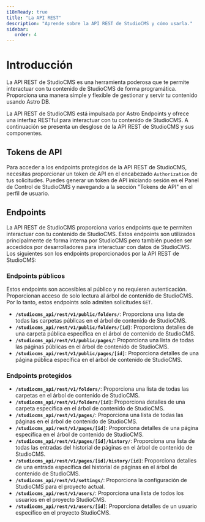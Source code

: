 ```yaml
---
i18nReady: true
title: "La API REST"
description: "Aprende sobre la API REST de StudioCMS y cómo usarla."
sidebar:
   order: 4
---
```


# Introducción

La API REST de StudioCMS es una herramienta poderosa que te permite interactuar con tu contenido de StudioCMS de forma programática. Proporciona una manera simple y flexible de gestionar y servir tu contenido usando Astro DB.

La API REST de StudioCMS está impulsada por Astro Endpoints y ofrece una interfaz RESTful para interactuar con tu contenido de StudioCMS. A continuación se presenta un desglose de la API REST de StudioCMS y sus componentes.

## Tokens de API

Para acceder a los endpoints protegidos de la API REST de StudioCMS, necesitas proporcionar un token de API en el encabezado `Authorization` de tus solicitudes. Puedes generar un token de API iniciando sesión en el Panel de Control de StudioCMS y navegando a la sección "Tokens de API" en el perfil de usuario.

## Endpoints

La API REST de StudioCMS proporciona varios endpoints que te permiten interactuar con tu contenido de StudioCMS. Estos endpoints son utilizados principalmente de forma interna por StudioCMS pero también pueden ser accedidos por desarrolladores para interactuar con datos de StudioCMS. Los siguientes son los endpoints proporcionados por la API REST de StudioCMS:

### Endpoints públicos

Estos endpoints son accesibles al público y no requieren autenticación. Proporcionan acceso de solo lectura al árbol de contenido de StudioCMS. Por lo tanto, estos endpoints solo admiten solicitudes `GET`.

- **`/studiocms_api/rest/v1/public/folders/`**: Proporciona una lista de todas las carpetas públicas en el árbol de contenido de StudioCMS.
- **`/studiocms_api/rest/v1/public/folders/[id]`**: Proporciona detalles de una carpeta pública específica en el árbol de contenido de StudioCMS.
- **`/studiocms_api/rest/v1/public/pages/`**: Proporciona una lista de todas las páginas públicas en el árbol de contenido de StudioCMS.
- **`/studiocms_api/rest/v1/public/pages/[id]`**: Proporciona detalles de una página pública específica en el árbol de contenido de StudioCMS.

### Endpoints protegidos

- **`/studiocms_api/rest/v1/folders/`**: Proporciona una lista de todas las carpetas en el árbol de contenido de StudioCMS.
- **`/studiocms_api/rest/v1/folders/[id]`**: Proporciona detalles de una carpeta específica en el árbol de contenido de StudioCMS.
- **`/studiocms_api/rest/v1/pages/`**: Proporciona una lista de todas las páginas en el árbol de contenido de StudioCMS.
- **`/studiocms_api/rest/v1/pages/[id]`**: Proporciona detalles de una página específica en el árbol de contenido de StudioCMS.
- **`/studiocms_api/rest/v1/pages/[id]/history/`**: Proporciona una lista de todas las entradas del historial de páginas en el árbol de contenido de StudioCMS.
- **`/studiocms_api/rest/v1/pages/[id]/history/[id]`**: Proporciona detalles de una entrada específica del historial de páginas en el árbol de contenido de StudioCMS.
- **`/studiocms_api/rest/v1/settings/`**: Proporciona la configuración de StudioCMS para el proyecto actual.
- **`/studiocms_api/rest/v1/users/`**: Proporciona una lista de todos los usuarios en el proyecto StudioCMS.
- **`/studiocms_api/rest/v1/users/[id]`**: Proporciona detalles de un usuario específico en el proyecto StudioCMS.
